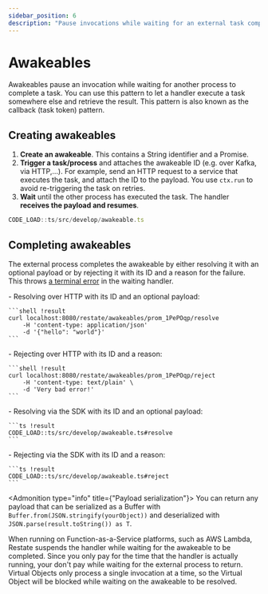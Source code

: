 ```yaml
---
sidebar_position: 6
description: "Pause invocations while waiting for an external task completion."
---
```



# Awakeables

Awakeables pause an invocation while waiting for another process to complete a task.
You can use this pattern to let a handler execute a task somewhere else and retrieve the result.
This pattern is also known as the callback (task token) pattern.

## Creating awakeables

1. **Create an awakeable**. This contains a String identifier and a Promise.
2. **Trigger a task/process** and attaches the awakeable ID  (e.g. over Kafka, via HTTP,...).
For example, send an HTTP request to a service that executes the task, and attach the ID to the payload.
You use `ctx.run` to avoid re-triggering the task on retries.
3. **Wait** until the other process has executed the task.
The handler **receives the payload and resumes**.

```ts
CODE_LOAD::ts/src/develop/awakeable.ts
```

## Completing awakeables

The external process completes the awakeable by either resolving it with an optional payload or by rejecting it
with its ID and a reason for the failure. This throws [a terminal error](/develop/ts/error-handling) in the waiting handler.

<TextAndCode>
    - Resolving over HTTP with its ID and an optional payload:

    ```shell !result
    curl localhost:8080/restate/awakeables/prom_1PePOqp/resolve
        -H 'content-type: application/json'
        -d '{"hello": "world"}'
    ```
</TextAndCode>
<TextAndCode>
    - Rejecting over HTTP with its ID and a reason:

    ```shell !result
    curl localhost:8080/restate/awakeables/prom_1PePOqp/reject
        -H 'content-type: text/plain' \
        -d 'Very bad error!'
    ```
</TextAndCode>
<TextAndCode>
    - Resolving via the SDK with its ID and an optional payload:

    ```ts !result
    CODE_LOAD::ts/src/develop/awakeable.ts#resolve
    ```
</TextAndCode>
<TextAndCode>
    - Rejecting via the SDK with its ID and a reason:

    ```ts !result
    CODE_LOAD::ts/src/develop/awakeable.ts#reject
    ```
</TextAndCode>

<Admonition type="info" title={"Payload serialization"}>
    You can return any payload that can be serialized as a Buffer with `Buffer.from(JSON.stringify(yourObject))` and deserialized with `JSON.parse(result.toString()) as T`.
</Admonition>

<Admonition type="tip" title="Cost savings on FaaS">
    When running on Function-as-a-Service platforms, such as AWS Lambda, Restate suspends the handler while waiting for the awakeable to be completed.
    Since you only pay for the time that the handler is actually running, your don't pay while waiting for the external process to return.
</Admonition>

<Admonition type="info" title="Awaiting awakeables in Virtual Objects">
    Virtual Objects only process a single invocation at a time, so the Virtual Object will be blocked while waiting on the awakeable to be resolved.
</Admonition>
